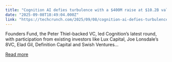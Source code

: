 ```yaml
---
title: "Cognition AI defies turbulence with a $400M raise at $10.2B valuation"
date: "2025-09-08T18:49:04.000Z"
link: "https://techcrunch.com/2025/09/08/cognition-ai-defies-turbulence-with-a-400m-raise-at-10-2b-valuation/"
---
```


Founders Fund, the Peter Thiel-backed VC, led Cognition’s latest round, with participation from existing investors like Lux Capital, Joe Lonsdale’s 8VC, Elad Gil, Definition Capital and Swish Ventures...

[Read more](https://techcrunch.com/2025/09/08/cognition-ai-defies-turbulence-with-a-400m-raise-at-10-2b-valuation/)
